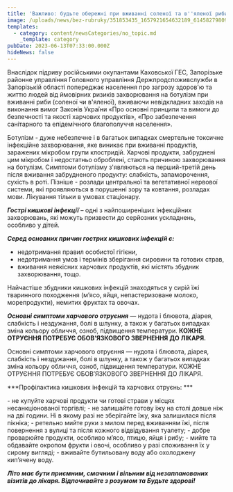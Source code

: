 ```yaml
---
title: 'Важливо: будьте обережні при вживанні соленої та в''яленої риби'
image: /uploads/news/bez-rubruky/351853435_1657921654632189_6145827980924993405_n.jpg
templates:
  - category: content/newsCategories/no_topic.md
    _template: category
pubDate: 2023-06-13T07:33:00.000Z
hideNews: false
---
```


Внаслідок підриву російськими окупантами Каховської ГЕС, Запорізьке районне управління Головного управління Держпродспоживслужби в Запорізькій області попереджає населення про загрозу здоров'ю та життю людей від ймовірних ризиків захворювання на ботулізм при вживанні риби (соленої чи в'яленої), вживаючи невідкладних заходів на виконання вимог Законів України «Про основні принципи та вимоги до безпечності та якості харчових продуктів», «Про забезпечення санітарного та епідемічного благополуччя населення».

Ботулізм - дуже небезпечне і в багатьох випадках смертельне токсичне інфекційне захворювання, яке виникає при вживанні продуктів, заражених мікробом групи клостридій. Харчові продукти, забруднені цим мікробом і недостатньо оброблені, стають причиною захворювання на ботулізм. Симптоми ботулізму з'являються на перший-третій день після вживання забрудненого продукту: слабкість, запаморочення, сухість в роті. Пізніше - розлади центральної та вегетативної нервової системи, які проявляються в порушенні зору та ковтання, розладах мови. Лікування тільки в умовах стаціонару.

***Гострі кишкові інфекції*** – одні з найпоширеніших інфекційних захворювань, які можуть призвести до серйозних ускладнень, особливо у дітей.

***Серед основних причин гострих кишкових інфекцій є:***

* недотримання правил особистої гігієни,
* недотримання умов і термінів зберігання сировини та готових страв,
* вживання неякісних харчових продуктів, які містять збудник захворювання, тощо.

Найчастіше збудники кишкових інфекцій знаходяться у сирій їжі тваринного походження (м’ясо, яйця, непастеризоване молоко, морепродукти), немитих фруктах та овочах.

***Основні симптоми харчового отруєння*** — нудота і блювота, діарея, слабкість і нездужання, болі в шлунку, а також у багатьох випадках зміна кольору обличчя, озноб, підвищення температури. **КОЖНЕ ОТРУЄННЯ ПОТРЕБУЄ ОБОВ’ЯЗКОВОГО ЗВЕРНЕННЯ ДО ЛІКАРЯ.**

Основні симптоми харчового отруєння — нудота і блювота, діарея, слабкість і нездужання, болі в шлунку, а також у багатьох випадках зміна кольору обличчя, озноб, підвищення температури. КОЖНЕ ОТРУЄННЯ ПОТРЕБУЄ ОБОВ’ЯЗКОВОГО ЗВЕРНЕННЯ ДО ЛІКАРЯ.

***Профілактика кишкових інфекцій та харчових отруєнь: ***


\- не купуйте харчові продукти чи готові страви у місцях несанкціонованої торгівлі;
\- не залишайте готову їжу на столі довше ніж на дві години. Ні в якому разі не зберігайте їжу, яка залишилася після пікніка;
\- ретельно мийте руки з милом перед вживанням їжі, після повернення з вулиці та після кожного відвідування туалету;
\- добре проварюйте продукти, особливо м’ясо, птицю, яйця і рибу;
\- мийте та обдавайте окропом фрукти і овочі, особливо у разі споживання їх у сирому вигляді;
\- вживайте бутильовану воду або охолоджену кип’ячену воду.

***Літо має бути приємним, смачним і вільним від незапланованих візитів до лікаря. Відпочивайте з розумом та Будьте здорові!***

